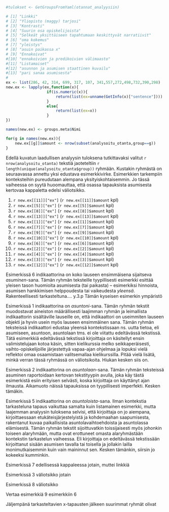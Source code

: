 ﻿

```r

#tulokset <- GetGroupsFromYaml(otannat_analyysiin)

# [1] "Linkki"
# [2] "Yliopisto (maggy) tarjosi"
# [3] "Kontrasti"
# [4] "Suurin osa opiskelijoista"
# [5] "Selkeät yksittäiseen tapahtumaan keskittyvät narratiivit"
# [6] "oma kokemus"
# [7] "yleistys"
# [8] "asuin paikassa x"
# [9] "Ennakoivat"
#[10] "ennakoivien ja predikoivien välimaasto"
#[11] "Listamaiset"
#[12] "asunnon ja asumisen staattinen kuvailu"
#[13] "pari sanaa asumisesta"
#
ex <- list(286, 42, 314, 699, 317, 107, 341,557,272,498,732,390,298)
new.ex <- lapply(ex,function(x){
                  if(is.numeric(x)){
                      return(list(ex=unname(GetInfo(x)["sentence"])))
                  }
                  else{
                      return(list(ex=x))
                  }
})

names(new.ex) <- groups.meta$Nimi

for(g in names(new.ex)){
    new.ex[[g]]$amount <- nrow(subset(analysoitu_otanta,group==g))
}

```

Edellä kuvatun laadullisen analyysin tuloksena tutkittavaksi valitut
`r nrow(analysoitu_otanta)` tekstiä jaoteteltiin  `r length(unique(analysoitu_otanta$group))`
ryhmään. Kustakin ryhmästä on seuraavassa annettu yksi edustava esimerkkivirke. 
Esimerkkien tarkempiin konteksteihin pureudutaan alempana yksityiskohtaisemmin. Jo tässä vaiheessa
on syytä huoomauttaa, että osassa tapauksista asumisesta kertovaa kappaletta
edelsi väliotsikko.


(@ee_lista) `r new.ex[[11]]["ex"]` (`r new.ex[[11]]$amount` kpl)
(@ee_narratiivi) `r new.ex[[5]]["ex"]` (`r new.ex[[5]]$amount` kpl)
(@ee_predikaatti) `r new.ex[[8]]["ex"]` (`r new.ex[[8]]$amount` kpl)
(@ee_parisanaa) `r new.ex[[13]]["ex"]` (`r new.ex[[13]]$amount` kpl)
(@ee_linkki) `r new.ex[[1]]["ex"]` (`r new.ex[[1]]$amount` kpl)
(@ee_yleistys) `r new.ex[[7]]["ex"]` (`r new.ex[[7]]$amount` kpl)
(@ee_ennakoivat) `r new.ex[[9]]["ex"]` (`r new.ex[[9]]$amount` kpl)
(@ee_valimaasto) `r new.ex[[10]]["ex"]` (`r new.ex[[10]]$amount` kpl)
(@ee_omakokemus) `r new.ex[[6]]["ex"]` (`r new.ex[[6]]$amount` kpl)
(@ee_maggytarjosi) `r new.ex[[2]]["ex"]` (`r new.ex[[2]]$amount` kpl)
(@ee_suurionsa) `r new.ex[[4]]["ex"]` (`r new.ex[[4]]$amount` kpl)
(@ee_kontrasti) `r new.ex[[3]]["ex"]` (`r new.ex[[3]]$amount` kpl)
(@ee_staattinen) `r new.ex[[12]]["ex"]` (`r new.ex[[12]]$amount` kpl)


Esimerkissä @ee_yleistys indikaattorina on koko lauseen ensimmäisena sijaitseva
*asuminen*-sana. Tämän ryhmän teksteille tyypillisesti esimerkki 
esittää yleisen tason huomioita asumisesta (tai paikasta) -- esimerkiksi 
hinnoista, asumisen hankkimisen helppoudesta tai vaikeudesta *yleensä*.
Rakenteellisesti tarkasteltuna.... y.3.p
Tämän kyseisen esimerkin ympäristö


Esimerkissä @ee_lista indikaattorina on *asuntoni*-sana. Tämän ryhmän tekstit muodostavat aineiston määrällisesti laajimman ryhmän ja leimallista indikaattorin sisältäville lauseille on, että indikaattori on useimmiten lauseen objekti ja hyvin usein myös lauseen ensimmäinen sana. Tämän ryhmän teksteissä indikaattori edustaa yleensä kontekstissaan ns. uutta tietoa, eli asumiseen, asuntoon, asuntolaan tms. ei ole viitattu edeltävässä tekstissä. Tätä esimerkkiä edeltävässä tekstissä kirjoittaja on käsitellyt ensin valimistelujaan kotoa käsin, sitten kielikurssia melko seikkaperäisesti, vaihto-opiskelijoille järjestettyä vapaa-ajan ohjelmaa ja lopuksi vielä reflektoi omaa osaamistaan valitsemallaa kielikurssilla. Pitää vielä lisätä, minkä verran tässä ryhmässä on väliotsikoita. Hiukan kesken siis on.

Esimerkissä @ee_narratiivi indikaattorina on *asuntolaan*-sana. Tämän ryhmän teksteissä asuminen raportoidaan kertovan tekstityypin avulla, joka käy tästä esimerkistä esiin erityisen selvästi, koska kirjoittaja on käyttänyt ajan ilmausta. Aikamuoto näissä tapauksissa on tyypillisesti imperfekti. Kesken tämäkin.

Esimerkissä @ee_linkki indikaattorina on *asuntoloista*-sana. Ilman kontekstia tarkasteluna tapaus vaikuttaa samalta kuin listamainen esimerkki, mutta laajemman analyysin tuloksena selvisi, että kirjoittaja on jo aiempana, kirjoittaessaan etukäteisjärjestelyistä ja kohdemaahan saapumisesta, rakentanut kuvaa paikallisista asuntolavaihtoehdoista ja asuntolassa elämisestä. Tämän ryhmän tekstit sijoittuvatkin toissijaisesti myös johonkin toiseen alaryhmään, mutta ovat erottuneet omasta alaryhmästään kontekstin tarkastelun vaiheessa. Eli kirjoittaja on edeltävässä tekstissään kirjoittanut sisään asumisen tavalla tai toisella ja jollakin lailla monimutkaisemmin kuin vain maininnut sen. Kesken tämänkin, siirsin jo kokeeksi kumminkin.




Esimerkissä @ee_ennakoivat edellisessä kappaleessa jotain, muttei linkkiä

Esimerkissä @ee_predikaatti väliotsikko jotain

Esimerkissä @ee_valimaasto väliotsikko

Vertaa esimerkkiä @ee_omakokemus esimerkkiin @ee_yleistys


Jäljempänä tarkasteltavien x-tapausten jälkeen suurimmat ryhmät
olivat 


